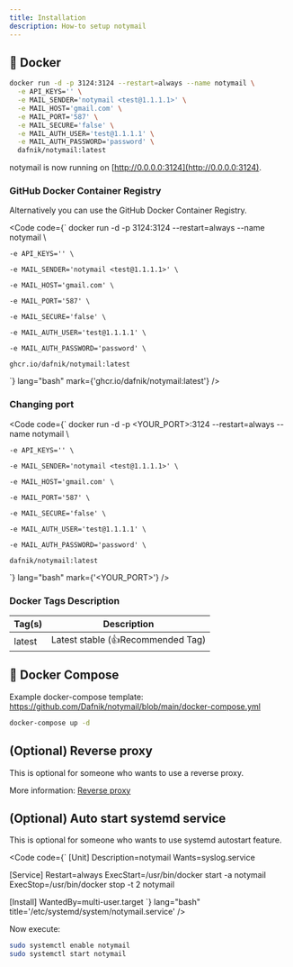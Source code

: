```yaml
---
title: Installation
description: How-to setup notymail
---
```




## 🐳 Docker

```bash
docker run -d -p 3124:3124 --restart=always --name notymail \
  -e API_KEYS='' \
  -e MAIL_SENDER='notymail <test@1.1.1.1>' \
  -e MAIL_HOST='gmail.com' \
  -e MAIL_PORT='587' \
  -e MAIL_SECURE='false' \
  -e MAIL_AUTH_USER='test@1.1.1.1' \
  -e MAIL_AUTH_PASSWORD='password' \
  dafnik/notymail:latest
```

notymail is now running on [http://0.0.0.0:3124](http://0.0.0.0:3124).

### GitHub Docker Container Registry

Alternatively you can use the GitHub Docker Container Registry.

<Code code={`
  docker run -d -p 3124:3124 --restart=always --name notymail \

    -e API_KEYS='' \

    -e MAIL_SENDER='notymail <test@1.1.1.1>' \

    -e MAIL_HOST='gmail.com' \

    -e MAIL_PORT='587' \

    -e MAIL_SECURE='false' \

    -e MAIL_AUTH_USER='test@1.1.1.1' \

    -e MAIL_AUTH_PASSWORD='password' \

    ghcr.io/dafnik/notymail:latest

`} lang="bash" mark={'ghcr.io/dafnik/notymail:latest'} />

### Changing port

<Code code={`
  docker run -d -p <YOUR_PORT>:3124 --restart=always --name notymail \

    -e API_KEYS='' \

    -e MAIL_SENDER='notymail <test@1.1.1.1>' \

    -e MAIL_HOST='gmail.com' \

    -e MAIL_PORT='587' \

    -e MAIL_SECURE='false' \

    -e MAIL_AUTH_USER='test@1.1.1.1' \

    -e MAIL_AUTH_PASSWORD='password' \

    dafnik/notymail:latest

`} lang="bash" mark={'<YOUR_PORT>'} />

### Docker Tags Description

| Tag(s) | Description                       |
| ------ | --------------------------------- |
| latest | Latest stable (👍Recommended Tag) |

## 🐳 Docker Compose

Example docker-compose template: https://github.com/Dafnik/notymail/blob/main/docker-compose.yml

```bash
docker-compose up -d
```

## (Optional) Reverse proxy

This is optional for someone who wants to use a reverse proxy.

More information: [Reverse proxy](../reverse-proxy)

## (Optional) Auto start systemd service

This is optional for someone who wants to use systemd autostart feature.

<Code code={`
[Unit]
Description=notymail
Wants=syslog.service

[Service]
Restart=always
ExecStart=/usr/bin/docker start -a notymail
ExecStop=/usr/bin/docker stop -t 2 notymail

[Install]
WantedBy=multi-user.target
`} lang="bash" title='/etc/systemd/system/notymail.service' />

Now execute:

```bash
sudo systemctl enable notymail
sudo systemctl start notymail
```

